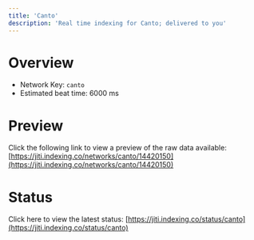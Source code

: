 ```yaml
---
title: 'Canto'
description: 'Real time indexing for Canto; delivered to you'
---
```


# Overview
- Network Key: `canto`
- Estimated beat time: 6000 ms

# Preview
Click the following link to view a preview of the raw data available: [https://jiti.indexing.co/networks/canto/14420150](https://jiti.indexing.co/networks/canto/14420150)

# Status
Click here to view the latest status: [https://jiti.indexing.co/status/canto](https://jiti.indexing.co/status/canto)
